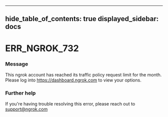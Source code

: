 

---
hide_table_of_contents: true
displayed_sidebar: docs
---


# ERR_NGROK_732

### Message
This ngrok account has reached its traffic policy request limit for the month. Please log into https://dashboard.ngrok.com to view your options.

<ErrorDetails error="err_ngrok_732" />



### Further help
If you're having trouble resolving this error, please reach out to [support@ngrok.com](mailto:support@ngrok.com?subject=Help%20with%20ERR_NGROK_732)

